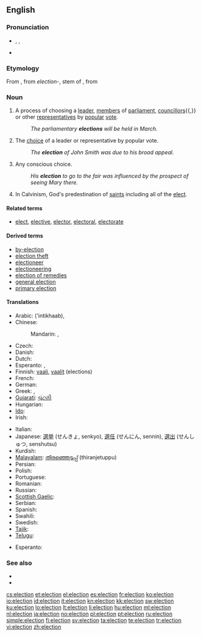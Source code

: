 {{slim-wikipedia|Election (disambiguation)}}
{{also|élection}}
==English==

===Pronunciation===
* {{enPR|ĭ-lĕk'shən}}, {{IPA|/ɪˈlekʃ(ə)n/}}, {{SAMPA|/I"lekS(@)n/}}
* {{audio|En-us-election.ogg|Audio (US)}}

===Etymology===
From {{etyl|xno}} {{term|eleccioun|lang=xno}}, from {{etyl|la}} ''election-'', stem of {{term|electio||lang=la|choice, selection}}, from {{term|eligo|eligere|lang=la|pluck out, choose}}

===Noun===
{{en-noun}}

# A process of choosing a [[leader]], [[member]]s of [[parliament]], [[councillor]]s{{,}} or other [[representative]]s by [[popular]] [[vote]].
#: ''The parliamentary '''elections''' will be held in March.''
# The [[choice]] of a leader or representative by popular vote.
#: ''The '''election''' of John Smith was due to his broad appeal.''
# Any conscious choice.
#: ''His '''election''' to go to the fair was influenced by the prospect of seeing Mary there.''
# {{theology}} In Calvinism, God's predestination of [[saints]] including all of the [[elect]].

====Related terms====
* [[elect]], [[elective]], [[elector]], [[electoral]], [[electorate]]

====Derived terms====
* [[by-election]]
* [[election theft]]
* [[electioneer]]
* [[electioneering]]
* [[election of remedies]]
* [[general election]]
* [[primary election]]

====Translations====
{{trans-top|process of choosing a new leader or representatives}}
* Arabic: {{t-|ar|انتخاب|m|alt=إنْتِخاب}} ('intikhaab), {{t-|ar|انتخابات}}
* Chinese:
*: Mandarin: {{t-|cmn|選舉|sc=Hani}}, {{t-|cmn|选举|tr=xuǎnjǔ|sc=Hani}}
* Czech: {{t+|cs|volba|f}}
* Danish: {{t-|da|valg|n}}
* Dutch: {{t+|nl|verkiezing|f}}
* Esperanto: {{t-|eo|elekto|xs=Esperanto}}, {{t|eo|balotado}}
* Finnish: [[vaali]], [[vaalit]] (elections)
* French: {{t+|fr|élection|f}}
* German: {{t+|de|Wahl|f}}
* Greek: {{t+|el|εκλογή|f|tr=eklogí}}, {{t|el|εκλογές|f|p|tr=eklogés}}
* [[Gujarati]]: [[ચૂંટણી]]
* Hungarian: {{t+|hu|választás}}
* [[Ido]]: {{t+|io|elekto|xs=Ido}}
* Irish: {{t-|ga|toghchán|m|xs=Irish}}
{{trans-mid}}
* Italian: {{t+|it|elezione|f}}
* Japanese: [[選挙]] (せんきょ, senkyo), [[選任]] (せんにん, sennin), [[選出]] (せんしゅつ, senshutsu)
* Kurdish: {{ku-Arab|[[هه‌ڵبژاردن]]}}
* [[Malayalam]]: [[തിരഞ്ഞെടുപ്പ്]] (thiranjetuppu)
* Persian: {{t|fa|انتخابات|sc=fa-Arab}}
* Polish: {{t+|pl|wybory|p}}
* Portuguese: {{t+|pt|eleição|f}}
* Romanian: {{t|ro|alegere|f}}
* Russian: {{t+|ru|выборы|m|p|tr=výbory}}
* [[Scottish Gaelic]]: {{t-|gd|taghadh|m|xs=Scottish Gaelic}}
* Serbian: {{t|sr|Izbori|p|tr=Izbori|sc=Cyrl}}
* Spanish: {{t-|es|elección|f}}
* Swahili: {{t+|sw|uchaguzi|xs=Swahili}}
* Swedish: {{t+|sv|val|n}}
* [[Tajik]]: {{t|tg|зинтихобот|sc=Cyrl}}
* [[Telugu]]: {{t|te|ఎన్నిక|tr=ennika}}
{{trans-bottom}}
{{trans-top|choice of a leader or representatives}}
* Esperanto: {{t|eo|elektado}}
{{trans-mid}}
{{trans-bottom}}
{{trans-top|conscious choice}}
{{trans-mid}}
{{trans-bottom}}

===See also===
* {{pedia|Election}}
* {{pedia|Predestination}}

[[cs:election]]
[[et:election]]
[[el:election]]
[[es:election]]
[[fr:election]]
[[ko:election]]
[[io:election]]
[[id:election]]
[[it:election]]
[[kn:election]]
[[kk:election]]
[[sw:election]]
[[ku:election]]
[[lo:election]]
[[lt:election]]
[[li:election]]
[[hu:election]]
[[ml:election]]
[[nl:election]]
[[ja:election]]
[[no:election]]
[[pl:election]]
[[pt:election]]
[[ru:election]]
[[simple:election]]
[[fi:election]]
[[sv:election]]
[[ta:election]]
[[te:election]]
[[tr:election]]
[[vi:election]]
[[zh:election]]